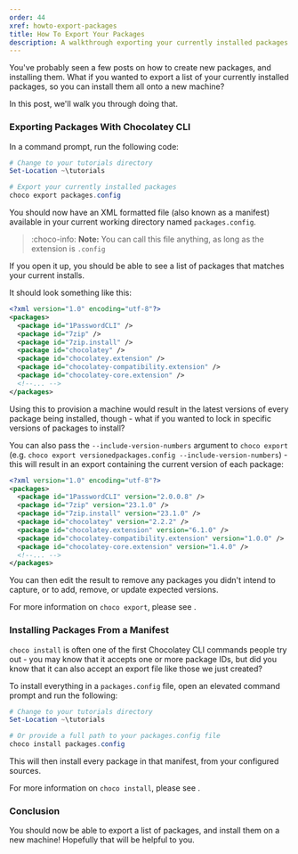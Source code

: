 ```yaml
---
order: 44
xref: howto-export-packages
title: How To Export Your Packages
description: A walkthrough exporting your currently installed packages
---
```


You've probably seen a few posts on how to create new packages, and installing them. What if you wanted to export a list of your currently installed packages, so you can install them all onto a new machine?

In this post, we'll walk you through doing that.

### Exporting Packages With Chocolatey CLI

In a command prompt, run the following code:

```PowerShell
# Change to your tutorials directory
Set-Location ~\tutorials

# Export your currently installed packages
choco export packages.config
```

You should now have an XML formatted file (also known as a manifest) available in your current working directory named `packages.config`.

> :choco-info: **Note:** You can call this file anything, as long as the extension is `.config`

If you open it up, you should be able to see a list of packages that matches your current installs.

It should look something like this:

```xml
<?xml version="1.0" encoding="utf-8"?>
<packages>
  <package id="1PasswordCLI" />
  <package id="7zip" />
  <package id="7zip.install" />
  <package id="chocolatey" />
  <package id="chocolatey.extension" />
  <package id="chocolatey-compatibility.extension" />
  <package id="chocolatey-core.extension" />
  <!--... -->
</packages>
```

Using this to provision a machine would result in the latest versions of every package being installed, though - what if you wanted to lock in specific versions of packages to install?

You can also pass the `--include-version-numbers` argument to `choco export` (e.g. `choco export versionedpackages.config --include-version-numbers`) - this will result in an export containing the current version of each package:

```xml
<?xml version="1.0" encoding="utf-8"?>
<packages>
  <package id="1PasswordCLI" version="2.0.0.8" />
  <package id="7zip" version="23.1.0" />
  <package id="7zip.install" version="23.1.0" />
  <package id="chocolatey" version="2.2.2" />
  <package id="chocolatey.extension" version="6.1.0" />
  <package id="chocolatey-compatibility.extension" version="1.0.0" />
  <package id="chocolatey-core.extension" version="1.4.0" />
  <!--... -->
</packages>
```

You can then edit the result to remove any packages you didn't intend to capture, or to add, remove, or update expected versions.

For more information on `choco export`, please see <Xref title="this page" value="choco-command-export" />.

### Installing Packages From a Manifest

`choco install` is often one of the first Chocolatey CLI commands people try out - you may know that it accepts one or more package IDs, but did you know that it can also accept an export file like those we just created?

To install everything in a `packages.config` file, open an elevated command prompt and run the following:

```PowerShell
# Change to your tutorials directory
Set-Location ~\tutorials

# Or provide a full path to your packages.config file
choco install packages.config
```

This will then install every package in that manifest, from your configured sources.

For more information on `choco install`, please see <Xref title="this page" value="choco-command-install" anchor="packages.config" />.

### Conclusion

You should now be able to export a list of packages, and install them on a new machine! Hopefully that will be helpful to you.
